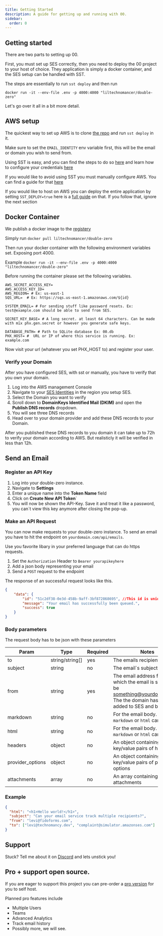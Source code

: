 ```yaml
---
title: Getting Started
description: A guide for getting up and running with 00.
sidebar:
  order: 0
---
```


## Getting started

There are two parts to setting up 00.

First, you must set up SES correctly, then you need to deploy the 00 project to your host of choice. They application is simply a docker container, and the SES setup can be handled with SST.

The steps are essentially to run `sst deploy` and then run
```
docker run -it --env-file .env -p 4000:4000 "liltechnomancer/double-zero"
```

Let's go over it all in a bit more detail.

## AWS setup

The quickest way to set up AWS is to clone [the repo](https://github.com/technomancy-dev/00) and run `sst deploy` in it.

Make sure to set the `EMAIL_IDENTITY` env variable first, this will be the email or domain you wish to send from.

Using SST is easy, and you can find the steps to do so [here](https://ion.sst.dev/docs/reference/cli) and learn how to configure your credentials [here](https://docs.sst.dev/advanced/iam-credentials#loading-from-a-file)

If you would like to avoid using SST you must manually configure AWS.
You can find a guide for that [here](https://github.com/technomancy-dev/00/wiki/Setting-up-AWS-without-SST)

If you would like to host on AWS you can deploy the entire application by setting `SST_DEPLOY=true` here is a [full guide](https://github.com/technomancy-dev/00/wiki/Hosting-on-AWS-with-SST) on that. If you follow that, ignore the next section

## Docker Container

We publish a docker image to the [registery](https://hub.docker.com/r/liltechnomancer/double-zero)

Simply run `docker pull liltechnomancer/double-zero`

Then run your docker container with the following environment variables set. Exposing port 4000.

Example `docker run -it --env-file .env -p 4000:4000 "liltechnomancer/double-zero"`

Before running the container please set the following variables.
```
AWS_SECRET_ACCESS_KEY=
AWS_ACCESS_KEY_ID=
AWS_REGION= # Ex: us-east-1
SQS_URL=  # Ex: https://sqs.us-east-1.amazonaws.com/${id}

SYSTEM_EMAIL= # For sending stuff like password resets. Ex: test@example.com should be able to send from SES.

SECRET_KEY_BASE= # A long secret. at least 64 characters. Can be made with mix phx.gen.secret or however you generate safe keys.

DATABASE_PATH= # Path to SQLite database Ex: 00.db
PHX_HOST= #  URL or IP of where this service is running. Ex: example.com
```

Now visit your url (whatever you set PHX_HOST to) and register your user.

### Verify your Domain
After you have configured SES, with sst or manually, you have to verify that you own your domain.

1. Log into the AWS management Console
2. Navigate to your [SES Identities](https://us-east-1.console.aws.amazon.com/ses/home?region=us-east-1#/identities) in the region you setup SES.
3. Select the Domain you want to verify
4. Scroll down to **DomainKeys Identified Mail (DKIM)** and open the **Publish DNS records** dropdown.
5. You will see three DNS records
6. Head over to your domain provider and add these DNS records to your Domain.

After you published these DNS records to you domain it can take up to 72h to verify your domain according to AWS. But realisticly it will be verified in less than 12h.


## Send an Email

### Register an API Key

1. Log into your double-zero instance.
2. Navigate to **Settings**
3. Enter a unique name into the **Token Name** field
4. Click on **Create New API Token**`
5. You will now be shown the API-Key. Save it and treat it like a password, you can´t view this key anymore after closing the pop-up.

### Make an API Request
You can now make requests to your double-zero instance.
To send an email you have to hit the endpoint  on `yourdomain.com/api/emails`.

Use you favorite libary in your preferred language that can do https requests.

1. Set the `Authorization` Header to `Bearer yourapikeyhere`
2. Add a json body representing your email
3. Send a `POST` request to the endpoint

The response of an successful request looks like this.
```json
{
    "data": {
        "id": "51c2df38-0e3d-458b-9aff-3bf872868695", //This id is unique for every request
        "message": "Your email has successfully been queued.",
        "success": true
    }
}
```

### Body parameters
The request body has to be json with these parameters

| Param            | Type            | Required | Notes                                                                                                                                    |
|------------------|-----------------|----------|------------------------------------------------------------------------------------------------------------------------------------------|
| to               | string/string[] | yes      | The emails recipient(s)                                                                                                                  |
| subject          | string          | no       | The email`s subject field                                                                                                                |
| from             | string          | yes      | The email address from which the email is sent. Must be something@yourdomain.com. The the domain has to be added to SES and be verified. |
| markdown         | string          | no       | For the email body. Either `markdown` or `html` can be used.                                                                             |
| html             | string          | no       | For the email body. Either `markdown` or `html` can be used.                                                                             |
| headers          | object          | no       | An object containing key/value pairs of headers                                                                                          |
| provider_options | object          | no       | An object containing key/value pairs of provider options                                                                                 |
| attachments      | array           | no       | An array containing attachments                                                                                                          |


### Example

```json
{
  "html": "<h1>Hello world!</h1>",
  "subject": "Can your email service track multiple recipients?",
  "from": "levi@fidoforms.com",
  "to": ["levi@technomancy.dev", "complaint@simulator.amazonses.com"]
}
```


## Support
Stuck? Tell me about it on [Discord](https://discord.gg/6r7Qtf754K) and lets unstick you!

## Pro + support open source.

If you are eager to support this project you can pre-order a [pro version](https://buy.stripe.com/5kA3dV5W1aBgaUo28e?prefilled_promo_code=EARLYBIRD) for you to self host.

Planned pro features include

* Multiple Users
* Teams
* Advanced Analytics
* Track email history
* Possibly more, we will see.
